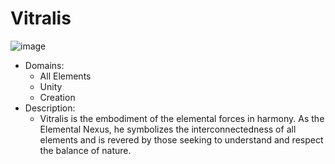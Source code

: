 # Vitralis
![image](/assets/gods/Vitralis.webp)

- Domains:
    - All Elements
    - Unity
    - Creation
- Description:
    - Vitralis is the embodiment of the elemental forces in harmony. As the Elemental Nexus, he symbolizes the interconnectedness of all elements and is revered by those seeking to understand and respect the balance of nature.